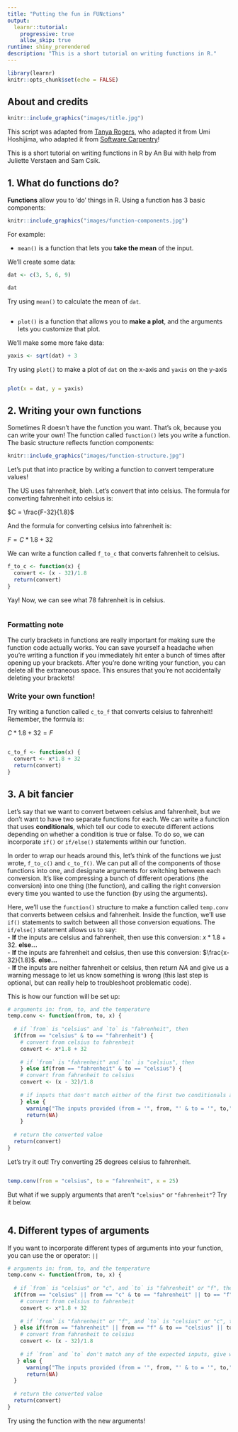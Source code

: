```yaml
---
title: "Putting the fun in FUNctions"
output: 
  learnr::tutorial:
    progressive: true
    allow_skip: true
runtime: shiny_prerendered
description: "This is a short tutorial on writing functions in R."
---
```


```r
library(learnr)
knitr::opts_chunk$set(echo = FALSE)
```

## About and credits

```r
knitr::include_graphics("images/title.jpg")
```

This script was adapted from [Tanya Rogers](https://outsidethequadrat.weebly.com/), who adapted it from Umi Hoshijima, who adapted it from [Software Carpentry](https://swcarpentry.github.io/r-novice-inflammation/02-func-R/index.html)!  

This is a short tutorial on writing functions in R by An Bui with help from Juliette Verstaen and Sam Csik.

## 1. What do functions do?

**Functions** allow you to 'do' things in R. Using a function has 3 basic components:

```r
knitr::include_graphics("images/function-components.jpg")
```

For example:  

- `mean()` is a function that lets you **take the mean** of the input.  

We'll create some data:

```r
dat <- c(3, 5, 6, 9)

dat
```

Try using `mean()` to calculate the mean of `dat`.

```r

```

- `plot()` is a function that allows you to **make a plot**, and the arguments lets you customize that plot.  

We'll make some more fake data:
```r
yaxis <- sqrt(dat) + 3
```

Try using `plot()` to make a plot of `dat` on the x-axis and `yaxis` on the y-axis
```r

```

```r
plot(x = dat, y = yaxis)
```

## 2. Writing your own functions

Sometimes R doesn't have the function you want. That's ok, because you can write your own! The function called `function()` lets you write a function. The basic structure reflects function components: 

```r
knitr::include_graphics("images/function-structure.jpg")
```


Let's put that into practice by writing a function to convert temperature values!  

The US uses fahrenheit, bleh. Let's convert that into celsius. The formula for converting fahrenheit into celsius is:  

$C = \frac{F-32}{1.8}$

And the formula for converting celsius into fahrenheit is:

$F = C*1.8 + 32$

We can write a function called `f_to_c` that converts fahrenheit to celsius.

```r

f_to_c <- function(x) {
  convert <- (x - 32)/1.8
  return(convert)
}

```

Yay! Now, we can see what 78 fahrenheit is in celsius.

```r

```

### Formatting note

The curly brackets in functions are really important for making sure the function code actually works. You can save yourself a headache when you're writing a function if you immediately hit enter a bunch of times after opening up your brackets. After you're done writing your function, you can delete all the extraneous space. This ensures that you're not accidentally deleting your brackets!  

### Write your own function!

Try writing a function called `c_to_f` that converts celsius to fahrenheit! Remember, the formula is:

$C*1.8 + 32 = F$

```r

```

```r
c_to_f <- function(x) {
  convert <- x*1.8 + 32
  return(convert)
}
```

## 3. A bit fancier

Let's say that we want to convert between celsius and fahrenheit, but we don't want to have two separate functions for each. We can write a function that uses **conditionals**, which tell our code to execute different actions depending on whether a condition is true or false. To do so, we can incorporate `if()` or `if/else()` statements within our function.  

In order to wrap our heads around this, let's think of the functions we just wrote, `f_to_c()` and `c_to_f()`. We can put all of the components of those functions into one, and designate arguments for switching between each conversion. It's like compressing a bunch of different operations (the conversion) into one thing (the function), and calling the right conversion every time you wanted to use the function (by using the arguments).  

Here, we'll use the `function()` structure to make a function called `temp.conv` that converts between celsius and fahrenheit. Inside the function, we'll use `if()` statements to switch between all those conversion equations. The `if/else()` statement allows us to say:  
- **If** the inputs are celsius and fahrenheit, then use this conversion: $x*1.8 +32$. **else...**  
- **If** the inputs are fahrenheit and celsius, then use this conversion: $\frac{x-32}{1.8}$.  **else...**  
- **If** the inputs are neither fahrenheit or celsius, then return *NA* and give us a warning message to let us know something is wrong (this last step is optional, but can really help to troubleshoot problematic code).  

This is how our function will be set up:

```r
# arguments in: from, to, and the temperature
temp.conv <- function(from, to, x) {
  
  # if `from` is "celsius" and `to` is "fahrenheit", then
  if(from == "celsius" & to == "fahrenheit") {
    # convert from celsius to fahrenheit
    convert <- x*1.8 + 32
    
    # if `from` is "fahrenheit" and `to` is "celsius", then
    } else if(from == "fahrenheit" & to == "celsius") {
    # convert from fahrenheit to celsius
    convert <- (x - 32)/1.8
   
    # if inputs that don't match either of the first two conditionals are supplied, give warning and return NA 
    } else {
      warning("The inputs provided (from = '", from, "' & to = '", to,"') are not as expected. Double check spelling.")
      return(NA)
    }
  
  # return the converted value
  return(convert)
}
```

Let's try it out! Try converting 25 degrees celsius to fahrenheit.

```r

```

```r
temp.conv(from = "celsius", to = "fahrenheit", x = 25)
```

But what if we supply arguments that aren't `"celsius"` or `"fahrenheit"`? Try it below.

```r

```

## 4. Different types of arguments

If you want to incorporate different types of arguments into your function, you can use the or operator: `||`

```r
# arguments in: from, to, and the temperature
temp.conv <- function(from, to, x) {
  
  # if `from` is "celsius" or "c", and `to` is "fahrenheit" or "f", then
  if(from == "celsius" || from == "c" & to == "fahrenheit" || to == "f") {
    # convert from celsius to fahrenheit
    convert <- x*1.8 + 32
    
    # if `from` is "fahrenheit" or "f", and `to` is "celsius" or "c", then
  } else if(from == "fahrenheit" || from == "f" & to == "celsius" || to == "c") {
    # convert from fahrenheit to celsius
    convert <- (x - 32)/1.8
 
    # if `from` and `to` don't match any of the expected inputs, give warning and return NA 
   } else {
      warning("The inputs provided (from = '", from, "' & to = '", to,"') are not as expected. Double check spelling.")
      return(NA)
  }
  
  # return the converted value
  return(convert)
}
```

Try using the function with the new arguments!
```r

```





